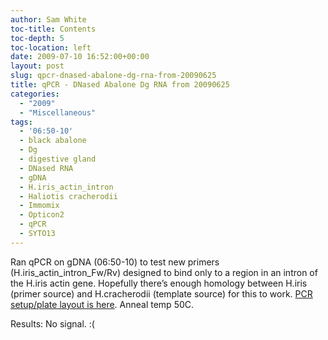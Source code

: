 ```yaml
---
author: Sam White
toc-title: Contents
toc-depth: 5
toc-location: left
date: 2009-07-10 16:52:00+00:00
layout: post
slug: qpcr-dnased-abalone-dg-rna-from-20090625
title: qPCR - DNased Abalone Dg RNA from 20090625
categories:
  - "2009"
  - "Miscellaneous"
tags:
  - '06:50-10'
  - black abalone
  - Dg
  - digestive gland
  - DNased RNA
  - gDNA
  - H.iris_actin_intron
  - Haliotis cracherodii
  - Immomix
  - Opticon2
  - qPCR
  - SYTO13
---
```


Ran qPCR on gDNA (06:50-10) to test new primers (H.iris_actin_intron_Fw/Rv) designed to bind only to a region in an intron of the H.iris actin gene. Hopefully there's enough homology between H.iris (primer source) and H.cracherodii (template source) for this to work. [PCR setup/plate layout is here](https://eagle.fish.washington.edu/Arabidopsis/Notebook%20Workup%20Files/20090710-01.jpg). Anneal temp 50C.

Results: No signal. :(
